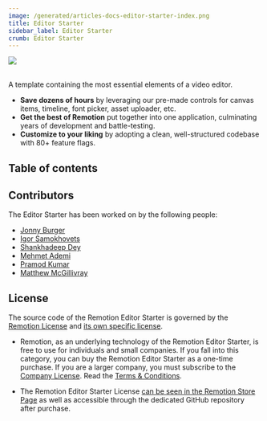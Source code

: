 ```yaml
---
image: /generated/articles-docs-editor-starter-index.png
title: Editor Starter
sidebar_label: Editor Starter
crumb: Editor Starter
---
```


<img src="https://pub-646d808d9cb240cea53bedc76dd3cd0c.r2.dev/screenshot-framed.png" />
<br />
<br />

A template containing the most essential elements of a video editor.

- **Save dozens of hours** by leveraging our pre-made controls for canvas items, timeline, font picker, asset uploader, etc.
- **Get the best of Remotion** put together into one application, culminating years of development and battle-testing.
- **Customize to your liking** by adopting a clean, well-structured codebase with 80+ feature flags.


## Table of contents

<TableOfContents />

## Contributors

The Editor Starter has been worked on by the following people:

- [Jonny Burger](https://github.com/JonnyBurger)
- [Igor Samokhovets](https://github.com/samohovets)
- [Shankhadeep Dey](https://github.com/Iamshankhadeep)
- [Mehmet Ademi](https://github.com/mehmetademi)
- [Pramod Kumar](https://github.com/pskd73)
- [Matthew McGillivray](https://github.com/UmungoBungo)

## License

The source code of the Remotion Editor Starter is governed by the [Remotion License](https://github.com/remotion-dev/remotion/blob/main/LICENSE.md) and [its own specific license](https://www.remotion.pro/editor-starter?tab=license).

- Remotion, as an underlying technology of the Remotion Editor Starter, is free to use for individuals and small companies. If you fall into this category, you can buy the Remotion Editor Starter as a one-time purchase. If you are a larger company, you must subscribe to the [Company License](https://www.remotion.pro/license). Read the [Terms & Conditions](https://www.remotion.pro/terms).

- The Remotion Editor Starter License [can be seen in the Remotion Store Page](https://www.remotion.pro/editor-starter) as well as accessible through the dedicated GitHub repository after purchase.
